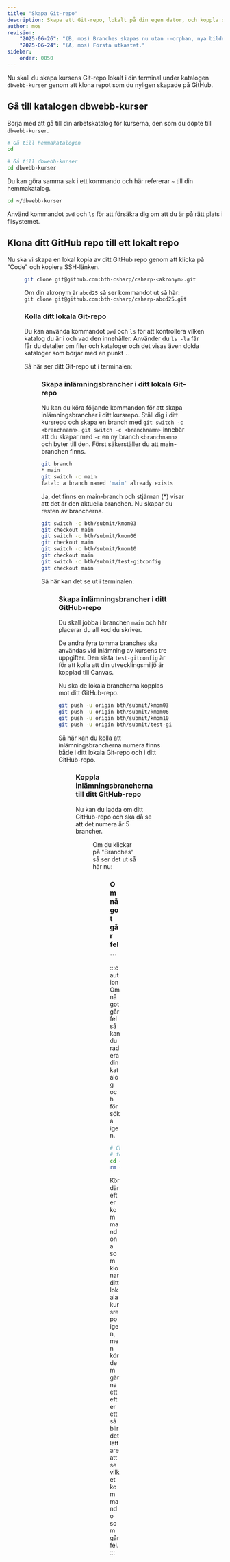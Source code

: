 ```yaml
---
title: "Skapa Git-repo" 
description: Skapa ett Git-repo, lokalt på din egen dator, och koppla det till platsen på GitHub.
author: mos
revision:
    "2025-06-26": "(B, mos) Branches skapas nu utan --orphan, nya bilder."
    "2025-06-24": "(A, mos) Första utkastet."
sidebar:
    order: 0050
---
```



Nu skall du skapa kursens Git-repo lokalt i din terminal under katalogen `dbwebb-kurser` genom att klona repot som du nyligen skapade på GitHub.

## Gå till katalogen dbwebb-kurser

Börja med att gå till din arbetskatalog för kurserna, den som du döpte till `dbwebb-kurser`.

```bash title="Gå till katalogen dbwebb-kurser"
# Gå till hemmakatalogen
cd

# Gå till dbwebb-kurser
cd dbwebb-kurser
```

Du kan göra samma sak i ett kommando och här refererar `~` till din hemmakatalog.

```bash title="Gå till katalogen dbwebb-kurser, i ett kommando"
cd ~/dbwebb-kurser
```

Använd kommandot `pwd` och `ls` för att försäkra dig om att du är på rätt plats i filsystemet.


## Klona ditt GitHub repo till ett lokalt repo

Nu ska vi skapa en lokal kopia av ditt GitHub repo genom att klicka på "Code" och kopiera SSH-länken.


<Figure 
    src={gh3}
    caption="Klona ditt repot på GitHub."
/>

```bash title="Kommandon för att klona ditt kursrepo"
git clone git@github.com:bth-csharp/csharp-<akronym>.git
```

Om din akronym är `abcd25` så ser kommandot ut så här:  
`git clone git@github.com:bth-csharp/csharp-abcd25.git` 


### Kolla ditt lokala Git-repo

Du kan använda kommandot `pwd` och `ls` för att kontrollera vilken katalog du är i och vad den innehåller. Använder du `ls -la` får får du detaljer om filer och kataloger och det visas även dolda kataloger som börjar med en punkt `.`.

Så här ser ditt Git-repo ut i terminalen:


<Figure 
    src={repo_terminal}
    caption="Ditt lokala Git-repo i terminalen."
    width="600px"
/>


### Skapa inlämningsbrancher i ditt lokala Git-repo

Nu kan du köra följande kommandon för att skapa inlämningsbrancher i ditt kursrepo. Ställ dig i ditt kursrepo och skapa en branch med `git switch -c <branchnamn>`. `git switch -c <branchnamn>` innebär att du skapar med `-c` en ny branch `<branchnamn>` och byter till den. Först säkerställer du att main-branchen finns.

```bash title="Kommandon för att kolla/skapa main i ditt lokala kursrepo"
git branch
* main
git switch -c main
fatal: a branch named 'main' already exists
```

Ja, det finns en main-branch och stjärnan (*) visar att det är den aktuella branchen. Nu skapar du resten av brancherna.

```bash title="Kommandon för att skapa inlämningsbrancher i ditt lokala kursrepo"
git switch -c bth/submit/kmom03
git checkout main
git switch -c bth/submit/kmom06
git checkout main
git switch -c bth/submit/kmom10
git checkout main
git switch -c bth/submit/test-gitconfig
git checkout main
```

Så här kan det se ut i terminalen:


<Figure 
    src={repo_git1}
    caption="Kommandon för att skapa och se inlämningsbrancherna i ditt lokala kursrepo i terminalen."
    width="600px"
/>

### Skapa inlämningsbrancher i ditt  GitHub-repo

Du skall jobba i branchen `main` och här placerar du all kod du skriver.

De andra fyra tomma branches ska användas vid inlämning av kursens tre uppgifter. Den sista `test-gitconfig` är för att kolla att din utvecklingsmiljö är kopplad till Canvas.

Nu ska de lokala brancherna kopplas mot ditt GitHub-repo.

```bash title="Kommandon för att koppla inlämningsbrancherna mot GitHub"
git push -u origin bth/submit/kmom03
git push -u origin bth/submit/kmom06
git push -u origin bth/submit/kmom10
git push -u origin bth/submit/test-gitconfig
```

Så här kan du kolla att inlämningsbrancherna numera finns både i ditt lokala Git-repo och i ditt GitHub-repo.


<Figure 
    src={repo_git2}
    caption="Kommandon för att visa att inlämningsbrancherna numera finns både i ditt lokala kursrepo och i ditt GitHub-repo."
    width="500px"
/>

### Koppla inlämningsbrancherna till ditt GitHub-repo

Nu kan du ladda om ditt GitHub-repo och ska då se att det numera är 5 brancher.


<Figure 
    src={repo_git3}
    caption="Här ser du inlämningsbrancherna i ditt GitHub-repo."
/>

Om du klickar på "Branches" så ser det ut så här nu:


<Figure 
    src={repo_git4}
    caption='Vyn "Branches" visar de 5 brancherna i ditt GitHub-repo.'
/>

### Om något går fel...

:::caution
Om något går fel så kan du radera din katalog och försöka igen.

```bash title="Så här raderar du ditt skapade repo om du vill börja om från början."
# Change <dirname> to the name of your course repository name,
# for example csharp-abcd25.
cd ~/dbwebb-kurser
rm -rf <dirname>
```

Kör därefter kommandona som klonar ditt lokala kursrepo igen, men kör dem gärna ett efter ett så blir det lättare att se vilket kommando som går fel.
:::
